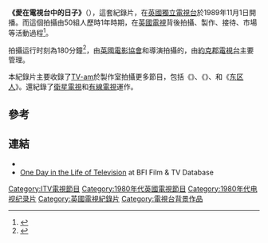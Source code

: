 '''《愛在電視台中的日子》'''（'''{{lang-en|One Day in the Life of Television}}'''），這套紀錄片，在[[英國獨立電視台|英國獨立電視台]]於1989年11月1日開播。而這個拍攝由50組人歷時1年時期，在[[英國電視|英國電視]]背後拍攝、製作、接待、市場等活動過程<ref name="book">{{cite book |title=英國電視40年（英文版） |author=珍·哈博爾、杰夫·威格特|page=111 |publisher=Boxtree |location=倫敦 |year=1992年 |isbn=1-85283-409-9}}</ref>。

拍攝运行时刻為180分鐘<ref>{{cite web |url=http://ftvdb.bfi.org.uk/sift/title/433030?view=transmission |title=愛在電視台中的日子（英文版） |work=BFI Film & TV Database |accessdate=2009年7月14日 |archive-url=https://web.archive.org/web/20121016090040/http://ftvdb.bfi.org.uk/sift/title/433030?view=transmission |archive-date=2012年10月16日 |dead-url=yes }}</ref>，由[[英國電影協會|英國電影協會]]和導演{{le|彼德·戈斯民斯基|Peter Kosminsky}}拍攝的，由[[ITV約克郡|約克郡電視台]]主要管理。

本紀錄片主要收錄了[[TV-am|TV-am]]於{{le|卡敏登·駱克|Camden Lock}}製作室拍攝更多節目，包括《{{le|Breakfast Time (British TV programme)|Breakfast Time|早點時間}}》、《{{le|幸運天梯|Lucky Ladders}}》、和《[[东区人|东区人]]》。還紀錄了[[衛星電視|衛星電視]]和[[有線電視|有線電視]]運作。

==參考==
{{reflist}}

==連結==
*{{imdb title|0872013}}
*[https://web.archive.org/web/20121016090141/http://ftvdb.bfi.org.uk/sift/title/433030 One Day in the Life of Television] at BFI Film & TV Database

[[Category:ITV電視節目|Category:ITV電視節目]]
[[Category:1980年代英國電視節目|Category:1980年代英國電視節目]]
[[Category:1980年代电视纪录片|Category:1980年代电视纪录片]]
[[Category:英國電視紀錄片|Category:英國電視紀錄片]]
[[Category:電視台背景作品|Category:電視台背景作品]]